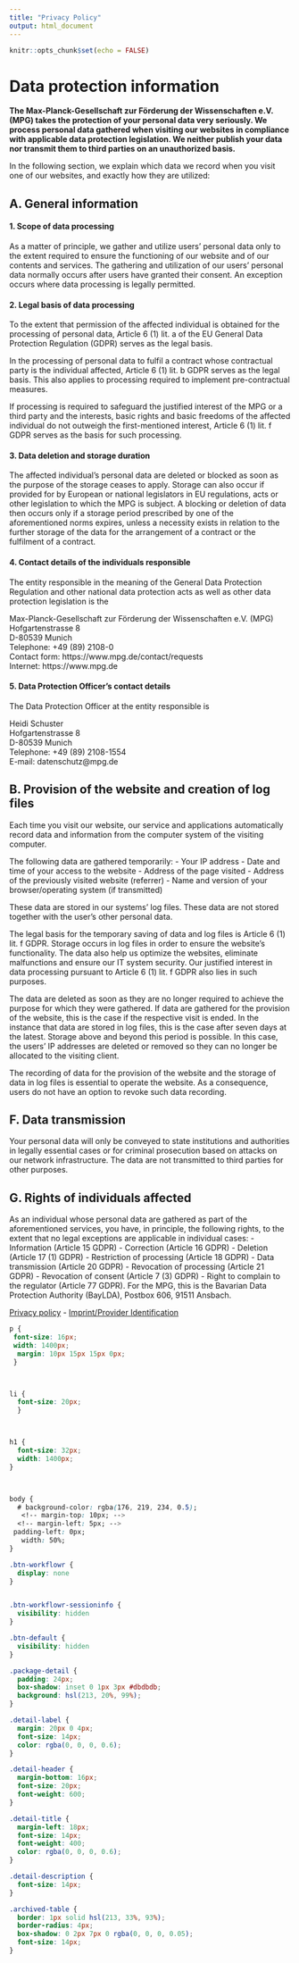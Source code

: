 ```yaml
---
title: "Privacy Policy"
output: html_document
---
```


```r
knitr::opts_chunk$set(echo = FALSE)
```

# Data protection information


**The Max-Planck-Gesellschaft zur Förderung der Wissenschaften e.V. (MPG) takes the protection of your personal data very seriously. We process personal data gathered when visiting our websites in compliance with applicable data protection legislation. We neither publish your data nor transmit them to third parties on an unauthorized basis.**

In the following section, we explain which data we record when you visit one of our websites, and exactly how they are utilized:

## A.    General information

#### 1.    Scope of data processing
As a matter of principle, we gather and utilize users' personal data only to the extent required to ensure the functioning of our website and of our contents and services. The gathering and utilization of our users' personal data normally occurs after users have granted their consent. An exception occurs where data processing is legally permitted.

#### 2.    Legal basis of data processing
To the extent that permission of the affected individual is obtained for the processing of personal data, Article 6 (1) lit. a of the EU General Data Protection Regulation (GDPR) serves as the legal basis.

In the processing of personal data to fulfil a contract whose contractual party is the individual affected, Article 6 (1) lit. b GDPR serves as the legal basis. This also applies to processing required to implement pre-contractual measures.

If processing is required to safeguard the justified interest of the MPG or a third party and the interests, basic rights and basic freedoms of the affected individual do not outweigh the first-mentioned interest, Article 6 (1) lit. f GDPR serves as the basis for such processing.

#### 3.    Data deletion and storage duration
The affected individual's personal data are deleted or blocked as soon as the purpose of the storage ceases to apply. Storage can also occur if provided for by European or national legislators in EU regulations, acts or other legislation to which the MPG is subject. A blocking or deletion of data then occurs only if a storage period prescribed by one of the aforementioned norms expires, unless a necessity exists in relation to the further storage of the data for the arrangement of a contract or the fulfilment of a contract.

#### 4.    Contact details of the individuals responsible
The entity responsible in the meaning of the General Data Protection Regulation and other national data protection acts as well as other data protection legislation is the

Max-Planck-Gesellschaft zur Förderung der Wissenschaften e.V. (MPG) <br>
Hofgartenstrasse 8 <br>
D-80539 Munich <br>
Telephone: +49 (89) 2108-0 <br>
Contact form: https://www.mpg.de/contact/requests<br>
Internet: https://www.mpg.de <br>

#### 5.    Data Protection Officer's contact details
The Data Protection Officer at the entity responsible is

Heidi Schuster <br>
Hofgartenstrasse 8 <br>
D-80539 Munich <br>
Telephone: +49 (89) 2108-1554 <br>
E-mail: datenschutz@mpg.de<br>

## B.    Provision of the website and creation of log files
Each time you visit our website, our service and applications automatically record data and information from the computer system of the visiting computer.

The following data are gathered temporarily:
- Your IP address
- Date and time of your access to the website
- Address of the page visited
- Address of the previously visited website (referrer)
- Name and version of your browser/operating system (if transmitted)

These data are stored in our systems' log files. These data are not stored together with the user's other personal data.

The legal basis for the temporary saving of data and log files is Article 6 (1) lit. f GDPR. Storage occurs in log files in order to ensure the website's functionality. The data also help us optimize the websites, eliminate malfunctions and ensure our IT system security. Our justified interest in data processing pursuant to Article 6 (1) lit. f GDPR also lies in such purposes.

The data are deleted as soon as they are no longer required to achieve the purpose for which they were gathered. If data are gathered for the provision of the website, this is the case if the respective visit is ended. In the instance that data are stored in log files, this is the case after seven days at the latest. Storage above and beyond this period is possible. In this case, the users' IP addresses are deleted or removed so they can no longer be allocated to the visiting client.

The recording of data for the provision of the website and the storage of data in log files is essential to operate the website. As a consequence, users do not have an option to revoke such data recording.

## F.  Data transmission

Your personal data will only be conveyed to state institutions and authorities in legally essential cases or for criminal prosecution based on attacks on our network infrastructure. The data are not transmitted to third parties for other purposes.

## G. Rights of individuals affected
As an individual whose personal data are gathered as part of the aforementioned services, you have, in principle, the following rights, to the extent that no legal exceptions are applicable in individual cases:
- Information (Article 15 GDPR)
- Correction (Article 16 GDPR)
- Deletion (Article 17 (1) GDPR)
- Restriction of processing (Article 18 GDPR)
- Data transmission (Article 20 GDPR)
- Revocation of processing (Article 21 GDPR)
- Revocation of consent (Article 7 (3) GDPR)
- Right to complain to the regulator (Article 77 GDPR). For the MPG, this is the Bavarian Data Protection Authority (BayLDA), Postbox 606, 91511 Ansbach.


[Privacy policy](https://ai_society.mpib.dev/intervention_toolbox/privacy.html) - [Imprint/Provider Identification](https://ai_society.mpib.dev/intervention_toolbox/terms.html)

```css

p {
 font-size: 16px;
 width: 1400px;
  margin: 10px 15px 15px 0px;
 }



li {
  font-size: 20px;
  }



h1 {
  font-size: 32px;
  width: 1400px;
}



body {
  # background-color: rgba(176, 219, 234, 0.5);
   <!-- margin-top: 10px; -->
  <!-- margin-left: 5px; -->
 padding-left: 0px;
   width: 50%;
}

.btn-workflowr {
  display: none
}


.btn-workflowr-sessioninfo {
  visibility: hidden
}

.btn-default {
  visibility: hidden
}

.package-detail {
  padding: 24px;
  box-shadow: inset 0 1px 3px #dbdbdb;
  background: hsl(213, 20%, 99%);
}

.detail-label {
  margin: 20px 0 4px;  
  font-size: 14px;
  color: rgba(0, 0, 0, 0.6);
}

.detail-header {
  margin-bottom: 16px;
  font-size: 20px;
  font-weight: 600;
}

.detail-title {
  margin-left: 18px;
  font-size: 14px;
  font-weight: 400;
  color: rgba(0, 0, 0, 0.6);
}

.detail-description {
  font-size: 14px;
}

.archived-table {
  border: 1px solid hsl(213, 33%, 93%);
  border-radius: 4px;
  box-shadow: 0 2px 7px 0 rgba(0, 0, 0, 0.05);
  font-size: 14px;
}


```
